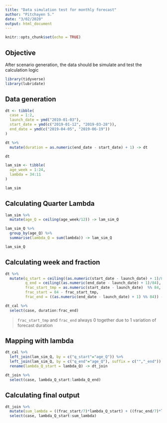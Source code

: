 ```yaml
---
title: "Data simulation test for monthly forecast"
author: "Pitchayen S."
date: "3/02/2020"
output: html_document
---
```


```r
knitr::opts_chunk$set(echo = TRUE)
```

## Objective

After scenario generation, the data should be simulate and test the calculation logic

```r
library(tidyverse)
library(lubridate)
```


## Data generation

```r
dt <- tibble(
  case = 1:2,
  launch_date = ymd("2019-01-03"),
  start_date = ymd(c("2019-01-12", "2019-03-28")),
  end_date = ymd(c("2019-04-05", "2019-06-19"))
)

dt %>% 
  mutate(duration = as.numeric(end_date - start_date) + 1) -> dt

dt
```

```r
lam_sim <- tibble(
  age_week = 1:24,
  lambda = 34:11
)

lam_sim
```

## Calculating Quarter Lambda

```r
lam_sim %>% 
  mutate(age_Q = ceiling(age_week/12)) -> lam_sim_Q

lam_sim_Q %>% 
  group_by(age_Q) %>% 
  summarise(lambda_Q = sum(lambda)) -> lam_sim_Q

lam_sim_Q
```


## Calculating week and fraction

```r
dt %>% 
  mutate(q_start = ceiling((as.numeric(start_date - launch_date) + 1)/84), 
         q_end = ceiling((as.numeric(end_date - launch_date) + 1)/84), 
         frac_start_tmp = as.numeric(start_date - launch_date)  %% 84,
         frac_start = 84 - frac_start_tmp, 
         frac_end = ((as.numeric(end_date - launch_date) + 1) %% 84)) -> dt_cal

dt_cal %>% 
  select(case, duration:frac_end)
```

> `frac_start_tmp` and `frac_end` always 0 together due to 1 variation of forecast duration

## Mapping with lambda

```r
dt_cal %>% 
  left_join(lam_sim_Q, by = c("q_start"="age_Q")) %>% 
  left_join(lam_sim_Q, by = c("q_end"="age_Q"), suffix = c("","_end")) %>% 
  rename(lambda_Q_start = lambda_Q) -> dt_join

dt_join %>% 
  select(case, lambda_Q_start:lambda_Q_end)
```

## Calculating final output

```r
dt_join %>% 
  mutate(sum_lambda = ((frac_start/7)*lambda_Q_start) + ((frac_end/7)*lambda_Q_end)) %>% 
  select(case, lambda_Q_start:sum_lambda)
```

